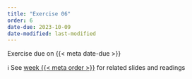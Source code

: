 ```yaml
---
title: "Exercise 06"
order: 6
date-due: 2023-10-09
date-modified: last-modified
---
```


::: {.callout-important appearance="minimal" icon="true"}
Exercise due on {{< meta date-due >}}
:::

ℹ️ See [week {{< meta order >}}](https://bldgspatialdata.github.io/website/weeks/week_0{{< meta order >}}.html) for related slides and readings

